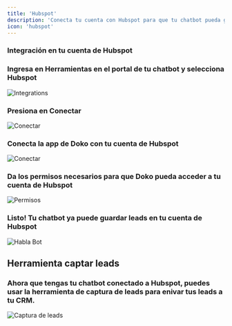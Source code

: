 ```yaml
---
title: 'Hubspot'
description: 'Conecta tu cuenta con Hubspot para que tu chatbot pueda guardar leads'
icon: 'hubspot'
---
```

### Integración en tu cuenta de Hubspot

<Steps>
    <Step>
        <h3>Ingresa en Herramientas en el portal de tu chatbot y selecciona Hubspot</h3>
       <Frame>
  <img src="/images/integracion-hubspot.png" alt="Integrations" />
</Frame>
    </Step>
 <Step>
        <h3>Presiona en Conectar</h3>
       <Frame>
  <img src="/images/boton-hubspot.png" alt="Conectar" />
</Frame>
    </Step>
     <Step>
        <h3>Conecta la app de Doko con tu cuenta de Hubspot</h3>
       <Frame>
  <img src="/images/hubspot-conect.png" alt="Conectar" />
</Frame>
    </Step>
    <Step>
        <h3>Da los permisos necesarios para que Doko pueda acceder a tu cuenta de Hubspot</h3>
       <Frame>
  <img src="/images/permisos-hubspot.png" alt="Permisos" />
 
</Frame>
    </Step>
    <Step>
        <h3>Listo! Tu chatbot ya puede guardar leads en tu cuenta de Hubspot </h3>
       <Frame>
  <img src="/images/hubspot-done.png" alt="Habla Bot" />
</Frame>
    </Step>
</Steps>


## Herramienta captar leads

### Ahora que tengas tu chatbot conectado a Hubspot, puedes usar la herramienta de captura de leads para enivar tus leads a tu CRM.

<Frame>
  <img src="/images/captar-leads.png" alt="Captura de leads" />
</Frame>